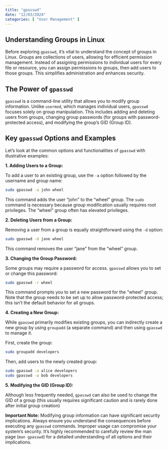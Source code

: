 ```yaml
---
title: "gpasswd"
date: "12/03/2024"
categories: [ "User Management" ]
---
```

## Understanding Groups in Linux

Before exploring `gpasswd`, it's vital to understand the concept of groups in Linux.  Groups are collections of users, allowing for efficient permission management.  Instead of assigning permissions to individual users for every file or resource, you can assign permissions to groups, then add users to those groups. This simplifies administration and enhances security.

## The Power of `gpasswd`

`gpasswd` is a command-line utility that allows you to modify group information. Unlike `usermod`, which manages individual users, `gpasswd` focuses solely on group manipulation.  This includes adding and deleting users from groups, changing group passwords (for groups with password-protected access), and modifying the group's GID (Group ID).

## Key `gpasswd` Options and Examples

Let's look at the common options and functionalities of `gpasswd` with illustrative examples:


**1. Adding Users to a Group:**

To add a user to an existing group, use the `-a` option followed by the username and group name:

```bash
sudo gpasswd -a john wheel
```

This command adds the user "john" to the "wheel" group.  The `sudo` command is necessary because group modification usually requires root privileges.  The "wheel" group often has elevated privileges.


**2. Deleting Users from a Group:**

Removing a user from a group is equally straightforward using the `-d` option:

```bash
sudo gpasswd -d jane wheel
```

This command removes the user "jane" from the "wheel" group.

**3. Changing the Group Password:**

Some groups may require a password for access.  `gpasswd` allows you to set or change this password:

```bash
sudo gpasswd -r wheel
```

This command prompts you to set a new password for the "wheel" group.  Note that the group needs to be set up to allow password-protected access; this isn't the default behavior for all groups.

**4. Creating a New Group:**

While `gpasswd` primarily modifies existing groups, you can indirectly create a new group by using `groupadd` (a separate command) and then using `gpasswd` to manage it.

First, create the group:

```bash
sudo groupadd developers
```

Then, add users to the newly created group:

```bash
sudo gpasswd -a alice developers
sudo gpasswd -a bob developers
```

**5.  Modifying the GID (Group ID):**

Although less frequently needed, `gpasswd` can also be used to change the GID of a group (this usually requires significant caution and is rarely done after initial group creation)

**Important Note:**  Modifying group information can have significant security implications.  Always ensure you understand the consequences before executing any `gpasswd` commands. Improper usage can compromise your system's security.  It's highly recommended to carefully review the man page (`man gpasswd`) for a detailed understanding of all options and their implications.




